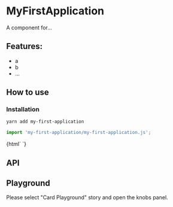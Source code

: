 

<Meta title="Card|Docs" />

# MyFirstApplication

A component for...

## Features:

- a
- b
- ...

## How to use

### Installation

```bash
yarn add my-first-application
```

```js
import 'my-first-application/my-first-application.js';
```

<Preview withToolbar>
  <Story name="Simple" height="220px">
    {html`
      <my-first-application></my-first-application>
    `}
  </Story>
</Preview>

## API

<Props of="my-first-application" />

## Playground

Please select "Card Playground" story and open the knobs panel.
